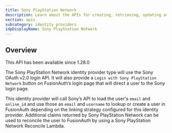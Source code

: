 ```yaml
---
title: Sony PlayStation Network
description: Learn about the APIs for creating, retrieving, updating and disabling the Sony PlayStation Network identity provider.
section: apis
subcategory: identity providers
idpDisplayName: Sony PlayStation Network
---
```


<PremiumEditionBlurb />

## Overview

<Aside type="version">
This API has been available since 1.28.0
</Aside>

The Sony PlayStation Network identity provider type will use the Sony OAuth v2.0 login API. It will also provide a `Login with Sony PlayStation Network` button on FusionAuth’s login page that will direct a user to the Sony login page.

This identity provider will call Sony’s API to load the user's `email` and `online_id` and use those as `email` and `username` to lookup or create a user in FusionAuth depending on the linking strategy configured for this identity provider. Additional claims returned by Sony PlayStation Network can be used to reconcile the user to FusionAuth by using a Sony PlayStation Network Reconcile Lambda.

<TokenStorageNote idp_long_lived_token_type="access_token"
                  manual_idp_display_name={frontmatter.idpDisplayName}
                  token_name="access_token"
                  return_text="Sony PlayStation Network API"
                  hide_token_map_deprecation="true" />

<OauthIdpOperations idp_long_lived_token_type="access_token"
                    manual_idp_display_name={frontmatter.idpDisplayName}
                    idp_id="7764b5c7-165b-4e7e-94aa-02ebe2a0a5fb"
                    idp_linking_strategy="CreatePendingLink"
                    idp_lowercase="sonypsn"
                    idp_since="12800"
                    idp_token_or_code="token or code"
                    idp_type="SonyPSN" />
